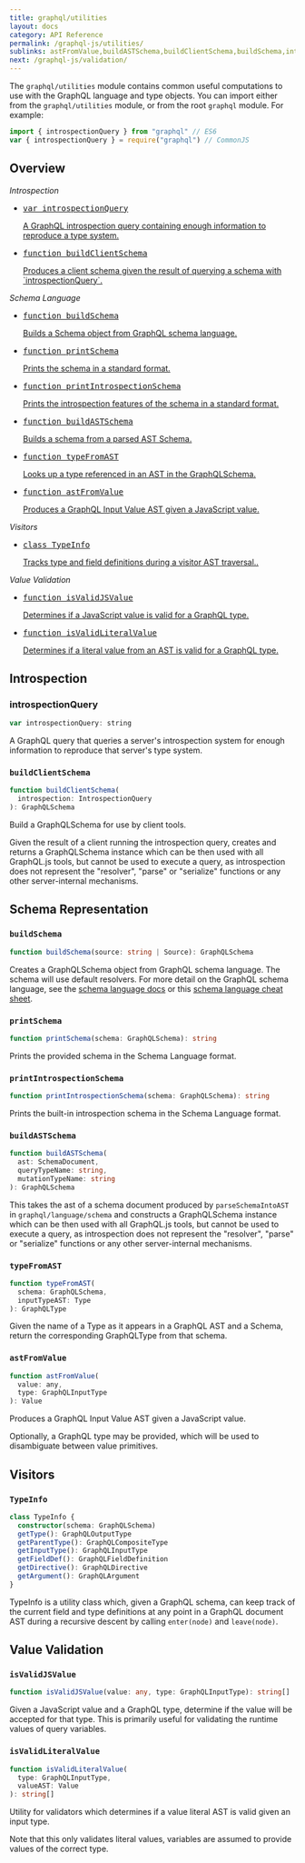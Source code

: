 ```yaml
---
title: graphql/utilities
layout: docs
category: API Reference
permalink: /graphql-js/utilities/
sublinks: astFromValue,buildASTSchema,buildClientSchema,buildSchema,introspectionQuery,isValidJSValue,isValidLiteralValue,printIntrospectionSchema,printSchema,typeFromAST,TypeInfo
next: /graphql-js/validation/
---
```


The `graphql/utilities` module contains common useful computations to use with
the GraphQL language and type objects. You can import either from the `graphql/utilities` module, or from the root `graphql` module. For example:

```js
import { introspectionQuery } from "graphql" // ES6
var { introspectionQuery } = require("graphql") // CommonJS
```

## Overview

_Introspection_

<ul class="apiIndex">
  <li>
    <a href="#introspectionquery">
      <pre>var introspectionQuery</pre>
      A GraphQL introspection query containing enough information to reproduce a type system.
    </a>
  </li>
  <li>
    <a href="#buildclientschema">
      <pre>function buildClientSchema</pre>
      Produces a client schema given the result of querying a schema with `introspectionQuery`.
    </a>
  </li>
</ul>

_Schema Language_

<ul class="apiIndex">
  <li>
    <a href="#buildschema">
      <pre>function buildSchema</pre>
      Builds a Schema object from GraphQL schema language.
    </a>
  </li>
  <li>
    <a href="#printschema">
      <pre>function printSchema</pre>
      Prints the schema in a standard format.
    </a>
  </li>
  <li>
    <a href="#printintrospectionschema">
      <pre>function printIntrospectionSchema</pre>
      Prints the introspection features of the schema in a standard format.
    </a>
  </li>
  <li>
    <a href="#buildastschema">
      <pre>function buildASTSchema</pre>
      Builds a schema from a parsed AST Schema.
    </a>
  </li>
  <li>
    <a href="#typefromast">
      <pre>function typeFromAST</pre>
      Looks up a type referenced in an AST in the GraphQLSchema.
    </a>
  </li>
  <li>
    <a href="#astfromvalue">
      <pre>function astFromValue</pre>
      Produces a GraphQL Input Value AST given a JavaScript value.
    </a>
  </li>
</ul>

_Visitors_

<ul class="apiIndex">
  <li>
    <a href="#typeinfo">
      <pre>class TypeInfo</pre>
      Tracks type and field definitions during a visitor AST traversal..
    </a>
  </li>
</ul>

_Value Validation_

<ul class="apiIndex">
  <li>
    <a href="#isvalidjsvalue">
      <pre>function isValidJSValue</pre>
      Determines if a JavaScript value is valid for a GraphQL type.
    </a>
  </li>
  <li>
    <a href="#isvalidliteralvalue">
      <pre>function isValidLiteralValue</pre>
      Determines if a literal value from an AST is valid for a GraphQL type.
    </a>
  </li>
</ul>

## Introspection

### introspectionQuery

```js
var introspectionQuery: string
```

A GraphQL query that queries a server's introspection system for enough
information to reproduce that server's type system.

### `buildClientSchema`

```ts
function buildClientSchema(
  introspection: IntrospectionQuery
): GraphQLSchema
```

Build a GraphQLSchema for use by client tools.

Given the result of a client running the introspection query, creates and
returns a GraphQLSchema instance which can be then used with all GraphQL.js
tools, but cannot be used to execute a query, as introspection does not
represent the "resolver", "parse" or "serialize" functions or any other
server-internal mechanisms.

## Schema Representation

### `buildSchema`

```ts
function buildSchema(source: string | Source): GraphQLSchema
```

Creates a GraphQLSchema object from GraphQL schema language. The schema will use default resolvers. For more detail on the GraphQL schema language, see the [schema language docs](/learn/schema/) or this [schema language cheat sheet](https://wehavefaces.net/graphql-shorthand-notation-cheatsheet-17cd715861b6#.9oztv0a7n).

### `printSchema`

```ts
function printSchema(schema: GraphQLSchema): string
```

Prints the provided schema in the Schema Language format.

### `printIntrospectionSchema`

```ts
function printIntrospectionSchema(schema: GraphQLSchema): string
```

Prints the built-in introspection schema in the Schema Language format.

### `buildASTSchema`

```ts
function buildASTSchema(
  ast: SchemaDocument,
  queryTypeName: string,
  mutationTypeName: string
): GraphQLSchema
```

This takes the ast of a schema document produced by `parseSchemaIntoAST` in
`graphql/language/schema` and constructs a GraphQLSchema instance which can be
then used with all GraphQL.js tools, but cannot be used to execute a query, as
introspection does not represent the "resolver", "parse" or "serialize"
functions or any other server-internal mechanisms.

### `typeFromAST`

```js
function typeFromAST(
  schema: GraphQLSchema,
  inputTypeAST: Type
): GraphQLType
```

Given the name of a Type as it appears in a GraphQL AST and a Schema, return the
corresponding GraphQLType from that schema.

### `astFromValue`

```js
function astFromValue(
  value: any,
  type: GraphQLInputType
): Value
```

Produces a GraphQL Input Value AST given a JavaScript value.

Optionally, a GraphQL type may be provided, which will be used to
disambiguate between value primitives.

## Visitors

### `TypeInfo`

```ts
class TypeInfo {
  constructor(schema: GraphQLSchema)
  getType(): GraphQLOutputType
  getParentType(): GraphQLCompositeType
  getInputType(): GraphQLInputType
  getFieldDef(): GraphQLFieldDefinition
  getDirective(): GraphQLDirective
  getArgument(): GraphQLArgument
}
```

TypeInfo is a utility class which, given a GraphQL schema, can keep track
of the current field and type definitions at any point in a GraphQL document
AST during a recursive descent by calling `enter(node)` and `leave(node)`.

## Value Validation

### `isValidJSValue`

```ts
function isValidJSValue(value: any, type: GraphQLInputType): string[]
```

Given a JavaScript value and a GraphQL type, determine if the value will be
accepted for that type. This is primarily useful for validating the
runtime values of query variables.

### `isValidLiteralValue`

```ts
function isValidLiteralValue(
  type: GraphQLInputType,
  valueAST: Value
): string[]
```

Utility for validators which determines if a value literal AST is valid given
an input type.

Note that this only validates literal values, variables are assumed to
provide values of the correct type.
